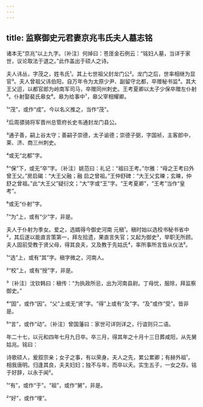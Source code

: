 ```yaml
---
---
---
```

title: 监察御史元君妻京兆韦氏夫人墓志铭
---







诸本无“京兆”以上九字。〔补注〕何焯曰：苍厓金石例云：“铭妇人墓，当详于家世，议论取法于退之。”此作盖出于硕人之诗。

夫人讳丛，字茂之，姓韦氏¹。其上七世祖父封龙门公²。龙门之后，世率相继为显官³。夫人曾祖父讳伯阳，自万年令为太原少尹、副留守北都，卒赠秘书监⁴。其大王父迢，以都官郎为岭南军司马，卒赠同州刺史。王考夏卿以太子少保卒赠左仆射⁵。仆射娶裴氏皋女⁶。皋为给事中⁷，皋父宰相耀卿。

¹“茂”，或作“成”。今以名义推之，当作“茂”。

²后周骠骑将军晋州总管府长史韦通封龙门县公。

³通子善，嗣上谷太守；善嗣子崇德，太子谕德；崇德子弼，字国祯，主客郎中，莱、济、商三州刺史。

⁴或无“北都”字。

⁵“保”下，或无“卒”字。〔补注〕姚范曰：礼记：“祖曰王考。”尔雅：“母之王考曰外曾王父。”房启碣：“大王父融；融 启之曾祖。”王仲舒碑：“大王父玄暕；玄暕，仲舒之曾祖。”此“大王父”疑衍文；“大”字或“王”字。“王考夏卿”，“王考”当作“皇考”。

⁶或无“仆射”字。

⁷“为”上，或有“少”字，非是。

夫人于仆射为季女。爱之，选婿得今御史河南 元稹¹。稹时始以选校书秘书省中²，其后遂以能直言策第一，拜左拾遗，果直言失官；又起为御史³，举职无所顾。夫人固前受教于贤父母，得其良夫，又及教于先姑氏⁴，率所事所言皆从仪法⁵。

¹“选”上，或有“其”字。稹字微之，河南人。

²“校”上，或有“授”字，非是。

³〔补注〕沈钦韩曰：稹传：“为执政所忌，出为河南县尉。丁母忧，服除，拜监察御史。”

⁴“固”，或作“因”。“父”上或无“贤”字。“得”上或有“及”字。“及”或作“受”。皆非是。

⁵“言”，或作“动”。〔补注〕曾国藩曰：家世可详则详之，行谊则只二语。

年二十七，以元和四年七月九日卒。卒三月，得其年之十月十三日葬咸阳，从先舅姑兆。铭曰：

诗歌硕人，爰叙宗亲；女子之事，有以荣身。夫人之先，累公累卿；有赫外祖¹，相我唐明。归逢其良，夫夫妇妇；独不与年，而卒以夭。实生五子，一女之存。铭于好辞，以永于闻²。

¹“有”，或作“于”。“祖”，或作“舅”，非是。

²“好”，或作“埋”。